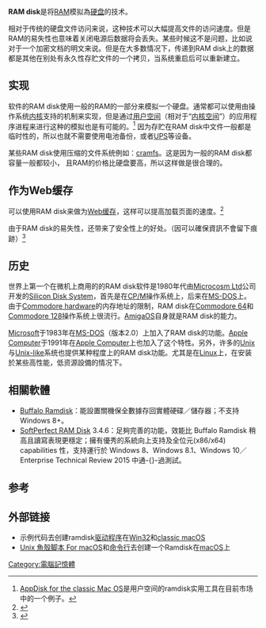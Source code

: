 {{for|使用RAM的存储硬件设备|固态硬盘#揮發性記憶體}}
{{Expand language|1=en|time=2020-07-28T08:55:01+00:00}}
{{NoteTA
|G1 = IT
|1  = zh:RAM disk; zh-hans:RAM盘; zh-hant:RAM disk; zh-cn:RAM盘; zh-tw:RAM disk; zh-hk:RAM碟; zh-sg:RAM disk; zh-mo:RAM碟;
|2  = zh-hans:通过; zh-hant:通過; zh-tw:透過;
|3  = zh-hant:模擬; zh-hans:模拟;
}}
'''RAM disk'''是将[[隨機存取記憶體|RAM]]模拟為[[硬盘|硬盘]]的技术。

相对于传统的硬盘文件访问来说，这种技术可以大幅提高文件的访问速度。但是RAM的易失性也意味着关闭电源后数据将会丢失。某些时候这不是问题，比如说对于一个加密文档的明文来说。但是在大多数情况下，传递到RAM disk上的数据都是其他在别处有永久性存贮文件的一个拷贝，当系统重启后可以重新建立。

== 实现 ==
软件的RAM disk使用一般的RAM的一部分来模拟一个硬盘。通常都可以使用由操作系统[[内核|内核]]支持的机制来实现，但是通过[[user_space|用户空间]]（相对于“[[内核空间|内核空间]]”）的应用程序进程来进行这种的模拟也是有可能的。<ref>[https://web.archive.org/web/20011108190812/http://homepage.mac.com/mavsftwre/shareware02.html AppDisk for the classic Mac OS]是用户空间的ramdisk实用工具在目前市场中的一个例子。</ref> 因为存贮在RAM disk中文件一般都是临时性的，所以也就不需要使用电池备份，或者[[不斷電系統|UPS]]等设备。

某些RAM disk使用压缩的文件系统例如：[[cramfs|cramfs]]。这是因为一般的RAM disk都容量一般都较小， 且RAM的价格比硬盘要高，所以这样做是很合理的。

== 作为Web缓存 ==
可以使用RAM disk来做为[[Web_caches|Web缓存]]，这样可以提高加载页面的速度。<ref>{{Cite web |url=http://www.macosxhints.com/article.php?story=20040827132909881 |title=Using a RAM disk for browsing the web on Macs |accessdate=2008-08-30 |archive-date=2007-11-10 |archive-url=https://web.archive.org/web/20071110190556/http://www.macosxhints.com/article.php?story=20040827132909881 |dead-url=no }}</ref>

由于RAM disk的易失性，还带来了安全性上的好处。（因可以確保資訊不會留下痕跡）<ref>{{Cite web |url=http://www.ghacks.net/2007/12/14/use-a-ramdisk-to-increase-firefox-security/ |title=Using a RAM disk to improve security in firefox |accessdate=2008-08-30 |archive-date=2008-09-14 |archive-url=https://web.archive.org/web/20080914044405/http://www.ghacks.net/2007/12/14/use-a-ramdisk-to-increase-firefox-security/ |dead-url=no }}</ref>

== 历史 ==

世界上第一个在微机上商用的的RAM disk软件是1980年代由[[Microcosm_Ltd|Microcosm Ltd]]公司开发的[[Silicon_Disk_System|Silicon Disk System]]，首先是在[[CP/M|CP/M]]操作系统上，后来在[[MS-DOS|MS-DOS]]上。由于[[Commodore_Business_Machines|Commodore hardware]]的内存地址的限制，RAM disk在[[Commodore_64|Commodore 64]]和[[Commodore_128|Commodore 128]]操作系统上很流行。[[AmigaOS|AmigaOS]]自身就是RAM disk的能力。

[[Microsoft|Microsoft]]于1983年在[[MS-DOS|MS-DOS]]（版本2.0）上加入了RAM disk的功能。[[Apple_Computer|Apple Computer]]于1991年在[[Apple_Computer|Apple Computer]]上也加入了这个特性。另外，许多的[[Unix|Unix]]与[[Unix-like|Unix-like]]系统也提供某种程度上的RAM disk功能。尤其是在[[Linux|Linux]]上，在安装於某些高性能，低资源設備的情况下。

== 相關軟體 ==
*[[Buffalo_Ramdisk|Buffalo Ramdisk]]：能設置關機保全數據存回實體硬碟／儲存器；不支持 Windows 8+。
*[[SoftPerfect_RAM_Disk|SoftPerfect RAM Disk]] 3.4.6：足夠完善的功能，效能比 Buffalo Ramdisk 稍高且讀寫表現更穩定；擁有優秀的系統向上支持及全位元(x86/x64) capabilities 性，支持運行於 Windows 8、Windows 8.1、Windows 10／Enterprise Technical Review 2015 中通-{}-過測試。

== 参考 ==
<references />

== 外部链接 ==
*示例代码去创建ramdisk[[driver|驱动程序]]在[http://www.codeguru.com/cpp/w-p/system/devicedriverdevelopment/article.php/c5789/ Win32]{{Wayback|url=http://www.codeguru.com/cpp/w-p/system/devicedriverdevelopment/article.php/c5789/ |date=20080913004856 }}和[http://developer.apple.com/samplecode/RAMDisk/ classic macOS]{{Wayback|url=http://developer.apple.com/samplecode/RAMDisk/ |date=20090112123259 }}
*[https://www.facebook.com/notes/%E9%B0%B0%E9%AE%87%E9%AF%A0/speeddisk/931820436887432  Unix 魚殼脚本 For macOS]{{Wayback|url=https://www.facebook.com/notes/%E9%B0%B0%E9%AE%87%E9%AF%A0/speeddisk/931820436887432 |date=20190217162327 }}和[http://mac.wikia.com/wiki/RAM_disk#Creating_a_RAM_disk 命令行]{{Wayback|url=http://mac.wikia.com/wiki/RAM_disk#Creating_a_RAM_disk |date=20081021225424 }}去创建一个Ramdisk在[http://zh.apple.wikia.com/wiki/Ram_Disk macOS]{{Wayback|url=http://zh.apple.wikia.com/wiki/Ram_Disk |date=20151122083043 }}上

[[Category:電腦記憶體|Category:電腦記憶體]]